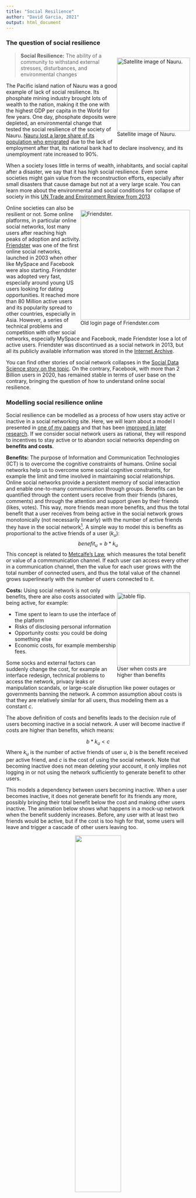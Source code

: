 ```yaml
---
title: "Social Resilience"
author: "David Garcia, 2021"
output: html_document
---
```


### The question of social resilience

<div style="float:right">
<img src="Nauru.jpg" alt="Satellite image of Nauru." width=200pt/>
</br>
Satellite image of Nauru.
</div>

> **Social Resilience:** The ability of a community to withstand external stresses, disturbances, and environmental changes

The Pacific island nation of Nauru was a good example of lack of social resilience. Its phosphate mining industry brought lots of wealth to the nation, making it the one with the highest GDP per capita in the World for few years. One day, phosphate deposits were depleted, an environmental change that tested the social resilience of the society of Nauru. [Nauru lost a large share of its population who emigrated](en.wikipedia.org/wiki/Economy_of_Nauru) due to the lack of employment after that, its national bank had to declare insolvency, and its unemployment rate increased to 90%.

When a society loses little in terms of wealth, inhabitants, and social capital after a disaster, we say that it has high social resilience. Even some societies might gain value from the reconstruction efforts, especially after small disasters that cause damage but not at a very large scale. You can learn more about the environmental and social conditions for collapse of society in this [UN Trade and Environment Review from 2013](http://unctad.org/en/pages/PublicationWebflyer.aspx?publicationid=666)

<div style="float:right">
<img src="friendsterBeta.png" alt="Friendster." width=300pt/>
</br>
Old login page of Friendster.com
</div>

Online societies can also be resilient or not. Some online platforms, in particular online social networks, lost many users after reaching high peaks of adoption and activity. [Friendster](https://en.wikipedia.org/wiki/Friendster) was one of the first online social networks, launched in 2003 when other like MySpace and Facebook were also starting. Friendster was adopted very fast, especially around young US users looking for dating opportunities. It reached more than 80 Million active users and its popularity spread to other countries, especially in Asia. However, a series of technical problems and competition with other social networks, especially MySpace and Facebook, made Friendster lose a lot of active users. Friendster was discontinued as a social network in 2013, but all its publicly available information was stored in the [Internet Archive](https://archive.org/details/archive-team-friendster).

You can find other stories of social network collapses in the [Social Data Science story on the topic](https://dgarcia-eu.github.io/SocialDataScience/5_SocialNetworkPhenomena/052_SocialNetworkDeath/SocialNetworkDeath.html). On the contrary, Facebook, with more than 2 Billion users in 2020, has remained stable in terms of user base on the contrary, bringing the question of how to understand online social resilience.

### Modelling social resilience online

Social resilience can be modelled as a process of how users stay active or inactive in a social networking site. Here, we will learn about a model I presented in [one of my papers](https://dl.acm.org/doi/10.1145/2512938.2512946) and that has been [improved in later research](https://www.pnas.org/content/113/42/11726.short). If we consider social network users as rational, they will respond to incentives to stay active or to abandon social networks depending on **benefits and costs**.

**Benefits:** The purpose of Information and Communication Technologies (ICT) is to overcome the cognitive constraints of humans. Online social networks help us to overcome some social cognitive constraints, for example the limit and time involved in maintaining social relationships. Online social networks provide a persistent memory of social interaction and enable one-to-many communication through groups. Benefits can be quantified through the content users receive from their friends (shares, comments) and through the attention and support given by their friends (likes, votes). This way, more friends mean more benefits, and thus the total benefit that a user receives from being active in the social network grows monotonically (not necessarily linearly) with the number of active friends they have in the social network^[I found limits to this assumption in my first paper and in a [follow-up study on Twitter](https://onlinelibrary.wiley.com/doi/full/10.1002/poi3.151). Some users might lose benefits with more friends, but these tend to be users with a huge number of friends. For a very large range of friendship numbers, more friends means higher chances to stay active.]. A simple way to model this is benefits as proportional to the active friends of a user ($k_u$):
$$benefit_u = b * k_u$$
This concept is related to [Metcalfe's Law](http://www.cs.umd.edu/~golbeck/downloads/Web20-SW-JWS-webVersion.pdf), which measures the total benefit or value of a commmunication channel. If each user can access every other in a communication channel, then the value for each user grows with the total number of connected users, and thus the total value of the channel grows superlinearly with the number of users connected to it.

<div style="float:right">
<img src="user3.jpg" alt="table flip." width=200pt/>
</br>
User when costs are 
</br>
higher than benefits
</div>
**Costs:** Using social network is not only benefits, there are also costs associated with being active, for example:  

- Time spent to learn to use the interface of the platform  
- Risks of disclosing personal information  
- Opportunity costs: you could be doing something else  
- Economic costs, for example membership fees.

Some socks and external factors can suddenly change the cost, for example an interface redesign, technical problems to access the network, privacy leaks or manipulation scandals, or large-scale disruption like power outages or governments banning the network. A common assumption about costs is that they are relatively similar for all users, thus modeling them as a constant $c$.

The above definition of costs and benefits leads to the decision rule of users becoming inactive in a social network. A user will become inactive if costs are higher than benefits, which means:

$$ b *k_u < c $$
Where $k_u$ is the number of active friends of user $u$, $b$ is the benefit received per active friend, and $c$ is the cost of using the social network. Note that becoming inactive does not mean deleting your account, it only implies not logging in or not using the network sufficiently to generate benefit to other users.

This models a dependency between users becoming inactive. When a user becomes inactive, it does not generate benefit for its friends any more, possibly bringing their total benefit below the cost and making other users inactive. The animation below shows what happens in a mock-up network when the benefit suddenly increases. Before, any user with at least two friends would be active, but if the cost is too high for that, some users will leave and trigger a cascade of other users leaving too.

<center>
![](cascade.gif){width=50%}    
</center>

After the cascade, the resulting network has only nodes with a degree of at least three, as all the nodes with degree two or less have left during the cascade.

### The k-core decomposition

The graph remaining after the cascade above is what is called a k-core. It is formally defined as:

> **k-core**: A k-core of a graph $G$ is a maximal connected subgraph of $G$ in which all vertices have degree at least k.

For any network, you can calculate its k-core decomposition as follows:  

- Start with $k_s=1$  
- Remove all nodes with degree less than or equal to $k_s$ and all their connected links  
- After that, some nodes might be left with a degree less than or equal to $k_s$, remove them and their links  
- Repeat until all nodes have degree larger than $k_s$  
- Increase $k_s$ by one and repeat until no nodes are left

The nodes and the edges removed for certain value of $k_s$ is called the **k-shell**, with k being the $k_s$ when they were removed. A **k-core** is the set of all k-shells with $k_s \geq k$.

<center>
![](kcore_total.png){width=27%}![](kcore_shells.png){width=72%}
</center>

The figure above, from [Kitsak et al.](https://www.nature.com/articles/nphys1746), illustrates the process of the k-core decomposition. Nodes are pruned iteratively for increasing values of $k_s$ and each node is assigned to the k-shell corresponding to the $k_s$ when it was removed.

The k-shell number of a node is also called **coreness centrality**. [Kitsak et al.](https://www.nature.com/articles/nphys1746) showed that coreness centrality is a better predictor of simulated spreading cascade sizes than other centrality measures like degree and betweeness.

### Coreness and social resilience

When considering the inactivity decision rule $b *k_u < c$, the cost to benefit ratio $c/b$ defines a critical value of the degree $K$, below which users with degree $k_u<K$ will leave the social network. The remaining active social network is the k-core corresponding to $K$. The animation above shows an example when $K=3$.

![](resilience.png){width=80%}

This way, we can analyze the structure of a social network with the k-core decomposition to calculate a *resilience function* as shown above. The resilience function maps each possible cost to benefit condition ($K$) to the number of active users that would remain under those conditions. This function can be calculated as $N(k_s>K)$ which is the number of nodes in the network with coreness centrality above the critical value $K$. The area under the resilience function helps us to compare networks. In the example above, the blue function corresponds to a social network with lower social resilience as the one of the red function.

<center>
![](kcores-COSN.png){width=50%}
</center>

The figure above shows the resilience functions for various online social networks from [this paper](https://dl.acm.org/doi/10.1145/2512938.2512946), rescaled by dividing the number of remaining users over the total number. You can see that some online social networks have lower fractions of active users for the same $K$, but that the lines cross. This means that no social network from the example is always better than all the others, some might seem less resilient for low $K$, but might have larger remaining fraction of active users for high $K$.

